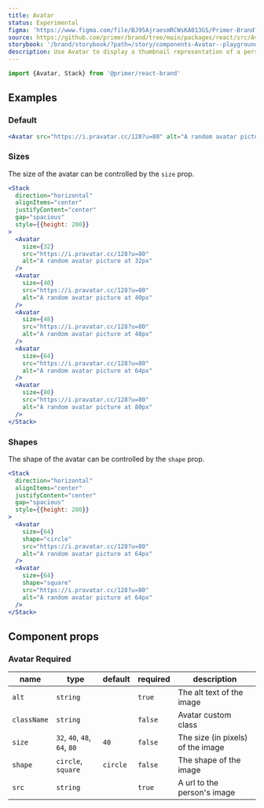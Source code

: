 ```yaml
---
title: Avatar
status: Experimental
figma: 'https://www.figma.com/file/BJ95AjraesmRCWsKA013GS/Primer-Brand?node-id=543%3A19830&t=Be91VGjX2BANJnQc-11'
source: https://github.com/primer/brand/tree/main/packages/react/src/Avatar/Avatar.tsx
storybook: '/brand/storybook/?path=/story/components-Avatar--playground'
description: Use Avatar to display a thumbnail representation of a person.
---
```



```js
import {Avatar, Stack} from '@primer/react-brand'
```

## Examples

### Default

```jsx live
<Avatar src="https://i.pravatar.cc/128?u=80" alt="A random avatar picture" />
```

### Sizes

The size of the avatar can be controlled by the `size` prop.

```jsx live
<Stack
  direction="horizontal"
  alignItems="center"
  justifyContent="center"
  gap="spacious"
  style={{height: 200}}
>
  <Avatar
    size={32}
    src="https://i.pravatar.cc/128?u=80"
    alt="A random avatar picture at 32px"
  />
  <Avatar
    size={40}
    src="https://i.pravatar.cc/128?u=80"
    alt="A random avatar picture at 40px"
  />
  <Avatar
    size={48}
    src="https://i.pravatar.cc/128?u=80"
    alt="A random avatar picture at 48px"
  />
  <Avatar
    size={64}
    src="https://i.pravatar.cc/128?u=80"
    alt="A random avatar picture at 64px"
  />
  <Avatar
    size={80}
    src="https://i.pravatar.cc/128?u=80"
    alt="A random avatar picture at 80px"
  />
</Stack>
```

### Shapes

The shape of the avatar can be controlled by the `shape` prop.

```jsx live
<Stack
  direction="horizontal"
  alignItems="center"
  justifyContent="center"
  gap="spacious"
  style={{height: 200}}
>
  <Avatar
    size={64}
    shape="circle"
    src="https://i.pravatar.cc/128?u=80"
    alt="A random avatar picture at 64px"
  />
  <Avatar
    size={64}
    shape="square"
    src="https://i.pravatar.cc/128?u=80"
    alt="A random avatar picture at 64px"
  />
</Stack>
```

## Component props

### Avatar <Label>Required</Label>

| name        | type                         | default  | required | description                       |
| ----------- | ---------------------------- | -------- | -------- | --------------------------------- |
| `alt`       | `string`                     |          | `true`   | The alt text of the image         |
| `className` | `string`                     |          | `false`  | Avatar custom class               |
| `size`      | `32`, `40`, `48`, `64`, `80` | `40`     | `false`  | The size (in pixels) of the image |
| `shape`     | `circle`, `square`           | `circle` | `false`  | The shape of the image            |
| `src`       | `string`                     |          | `true`   | A url to the person's image       |
